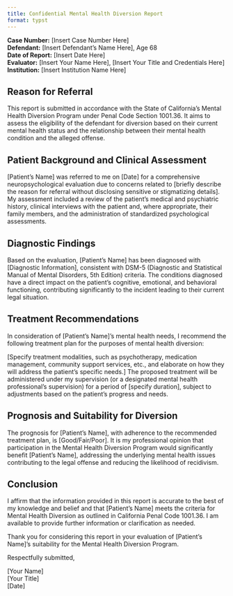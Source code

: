 ```yaml
---
title: Confidential Mental Health Diversion Report
format: typst
---
```


**Case Number:** [Insert Case Number Here] \
**Defendant:** [Insert Defendant's Name Here], Age 68 \
**Date of Report:** [Insert Date Here] \
**Evaluator:** [Insert Your Name Here], [Insert Your Title and Credentials Here] \
**Institution:** [Insert Institution Name Here] \

## Reason for Referral

This report is submitted in accordance with the State of California's Mental Health Diversion Program under Penal Code Section 1001.36. It aims to assess the eligibility of the defendant for diversion based on their current mental health status and the relationship between their mental health condition and the alleged offense.

## Patient Background and Clinical Assessment

[Patient's Name] was referred to me on [Date] for a comprehensive neuropsychological evaluation due to concerns related to [briefly describe the reason for referral without disclosing sensitive or stigmatizing details]. My assessment included a review of the patient's medical and psychiatric history, clinical interviews with the patient and, where appropriate, their family members, and the administration of standardized psychological assessments.

## Diagnostic Findings

Based on the evaluation, [Patient's Name] has been diagnosed with [Diagnostic Information], consistent with DSM-5 (Diagnostic and Statistical Manual of Mental Disorders, 5th Edition) criteria. The conditions diagnosed have a direct impact on the patient's cognitive, emotional, and behavioral functioning, contributing significantly to the incident leading to their current legal situation.

## Treatment Recommendations

In consideration of [Patient's Name]'s mental health needs, I recommend the following treatment plan for the purposes of mental health diversion:

[Specify treatment modalities, such as psychotherapy, medication management, community support services, etc., and elaborate on how they will address the patient's specific needs.]
The proposed treatment will be administered under my supervision (or a designated mental health professional's supervision) for a period of [specify duration], subject to adjustments based on the patient's progress and needs.

## Prognosis and Suitability for Diversion

The prognosis for [Patient's Name], with adherence to the recommended treatment plan, is [Good/Fair/Poor]. It is my professional opinion that participation in the Mental Health Diversion Program would significantly benefit [Patient's Name], addressing the underlying mental health issues contributing to the legal offense and reducing the likelihood of recidivism.

## Conclusion

I affirm that the information provided in this report is accurate to the best of my knowledge and belief and that [Patient's Name] meets the criteria for Mental Health Diversion as outlined in California Penal Code 1001.36. I am available to provide further information or clarification as needed.

Thank you for considering this report in your evaluation of [Patient's Name]'s suitability for the Mental Health Diversion Program.

Respectfully submitted,

[Your Name] \
[Your Title] \
[Date]

